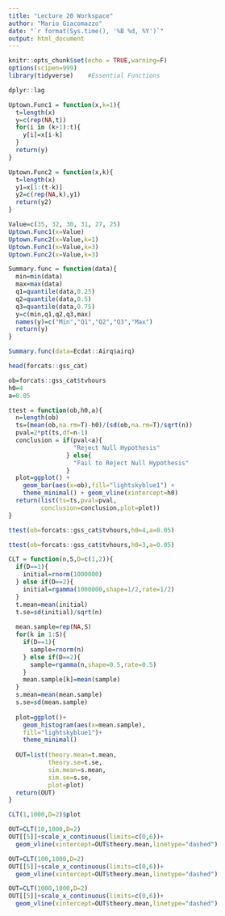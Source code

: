 ```yaml
---
title: "Lecture 20 Workspace"
author: "Mario Giacomazzo"
date: "`r format(Sys.time(), '%B %d, %Y')`"
output: html_document
---
```


```r
knitr::opts_chunk$set(echo = TRUE,warning=F)
options(scipen=999)
library(tidyverse)    #Essential Functions
```

```r
dplyr::lag
```

```r
Uptown.Func1 = function(x,k=1){
  t=length(x)
  y=c(rep(NA,t))
  for(i in (k+1):t){
    y[i]=x[i-k]
  }
  return(y)
}
```

```r
Uptown.Func2 = function(x,k){
  t=length(x)
  y1=x[1:(t-k)]
  y2=c(rep(NA,k),y1)
  return(y2)
}
```


```r
Value=c(35, 32, 30, 31, 27, 25)
Uptown.Func1(x=Value)
Uptown.Func2(x=Value,k=1)
Uptown.Func1(x=Value,k=3)
Uptown.Func2(x=Value,k=3)
```

```r
Summary.func = function(data){
  min=min(data)
  max=max(data)
  q1=quantile(data,0.25)
  q2=quantile(data,0.5)
  q3=quantile(data,0.75)
  y=c(min,q1,q2,q3,max)
  names(y)=c("Min","Q1","Q2","Q3","Max")
  return(y)
}
```

```r
Summary.func(data=Ecdat::Airq$airq)
```

```r
head(forcats::gss_cat)
```

```r
ob=forcats::gss_cat$tvhours
h0=4
a=0.05

ttest = function(ob,h0,a){
  n=length(ob)
  ts=(mean(ob,na.rm=T)-h0)/(sd(ob,na.rm=T)/sqrt(n))
  pval=2*pt(ts,df=n-1)
  conclusion = if(pval<a){
                  "Reject Null Hypothesis"
                } else{
                  "Fail to Reject Null Hypothesis"
                }
  plot=ggplot() + 
    geom_bar(aes(x=ob),fill="lightskyblue1") +
    theme_minimal() + geom_vline(xintercept=h0)
  return(list(ts=ts,pval=pval,
         conclusion=conclusion,plot=plot))
}
```

```r
ttest(ob=forcats::gss_cat$tvhours,h0=4,a=0.05)
```

```r
ttest(ob=forcats::gss_cat$tvhours,h0=3,a=0.05)
```


```r
CLT = function(n,S,D=c(1,2)){
  if(D==1){
    initial=rnorm(1000000)
  } else if(D==2){
    initial=rgamma(1000000,shape=1/2,rate=1/2)
  }
  t.mean=mean(initial)
  t.se=sd(initial)/sqrt(n)
  
  mean.sample=rep(NA,S)
  for(k in 1:S){
    if(D==1){
      sample=rnorm(n)
    } else if(D==2){
      sample=rgamma(n,shape=0.5,rate=0.5)
    }
    mean.sample[k]=mean(sample)
  }
  s.mean=mean(mean.sample)
  s.se=sd(mean.sample)
  
  plot=ggplot()+
    geom_histogram(aes(x=mean.sample),
    fill="lightskyblue1")+
    theme_minimal()
  
  OUT=list(theory.mean=t.mean,
           theory.se=t.se,
           sim.mean=s.mean,
           sim.se=s.se,
           plot=plot)
  return(OUT)
}
```

```r
CLT(1,1000,D=2)$plot
```

```r
OUT=CLT(10,1000,D=2)
OUT[[5]]+scale_x_continuous(limits=c(0,6))+
  geom_vline(xintercept=OUT$theory.mean,linetype="dashed")
```

```r
OUT=CLT(100,1000,D=2)
OUT[[5]]+scale_x_continuous(limits=c(0,6))+
  geom_vline(xintercept=OUT$theory.mean,linetype="dashed")
```

```r
OUT=CLT(1000,1000,D=2)
OUT[[5]]+scale_x_continuous(limits=c(0,6))+
  geom_vline(xintercept=OUT$theory.mean,linetype="dashed")
```